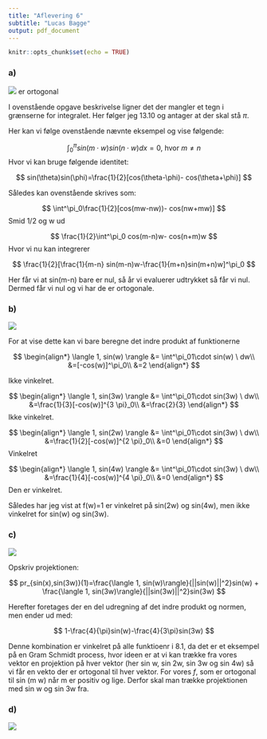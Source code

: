 ```yaml
---
title: "Aflevering 6"
subtitle: "Lucas Bagge"
output: pdf_document
---
```


```r
knitr::opts_chunk$set(echo = TRUE)
```


### a)

![](na_alf_6_a.png)
er ortogonal

I ovenstående opgave beskrivelse ligner det der mangler et tegn i grænserne for integralet. Her følger jeg 13.10 og antager at der skal stå $\pi$.

Her kan vi følge ovenstående nævnte eksempel og vise følgende:

$$
\int^\pi_0sin(m\cdot w)sin(n \cdot w) dx = 0 \text{, hvor  }  m\ne n
$$
Hvor vi kan bruge følgende identitet:

$$
sin(\theta)sin(\phi)=\frac{1}{2}[cos(\theta-\phi)- cos(\theta+\phi)]
$$

Således kan ovenstående skrives som:

$$
\int^\pi_0\frac{1}{2}[cos(mw-nw))- cos(nw+mw)]
$$
Smid 1/2 og w ud

$$
\frac{1}{2}\int^\pi_0 cos(m-n)w- cos(n+m)w
$$
Hvor vi nu kan integrerer

$$
\frac{1}{2}[\frac{1}{m-n} sin(m-n)w-\frac{1}{m+n}sin(m+n)w]^\pi_0
$$

Her får vi at sin(m-n) bare er nul, så år vi evaluerer udtrykket så får vi nul.
Dermed får vi nul og vi har de er ortogonale.  


### b)

![](na_alf_6_b.png)

For at vise dette kan vi bare beregne det indre produkt af funktionerne

$$
\begin{align*}
\langle 1, sin(w) \rangle &= \int^\pi_01\cdot sin(w) \ dw\\
&=[-cos(w)]^\pi_0\\
&=2
\end{align*}
$$

Ikke vinkelret.

$$
\begin{align*}
\langle 1, sin(3w) \rangle &= \int^\pi_01\cdot sin(3w) \ dw\\
&=\frac{1}{3}[-cos(w)]^{3 \pi}_0\\
&=\frac{2}{3}
\end{align*}
$$
Ikke vinkelret.

$$
\begin{align*}
\langle 1, sin(2w) \rangle &= \int^\pi_01\cdot sin(3w) \ dw\\
&=\frac{1}{2}[-cos(w)]^{2 \pi}_0\\
&=0
\end{align*}
$$
Vinkelret

$$
\begin{align*}
\langle 1, sin(4w) \rangle &= \int^\pi_01\cdot sin(3w) \ dw\\
&=\frac{1}{4}[-cos(w)]^{4 \pi}_0\\
&=0
\end{align*}
$$
Den er vinkelret.

Således har jeg vist at f(w)=1 er vinkelret på sin(2w) og sin(4w), men ikke vinkelret for sin(w) og sin(3w). 

### c)

![](na_alf_6_c.png)

Opskriv projektionen:

$$
pr_{sin(x),sin(3w)}(1)=\frac{\langle 1, sin(w)\rangle}{||sin(w)||^2}sin(w) + 
\frac{\langle 1, sin(3w)\rangle}{||sin(3w)||^2}sin(3w)
$$

Herefter foretages der en del udregning af det indre produkt og normen, men ender ud med:

$$
1-\frac{4}{\pi}sin(w)-\frac{4}{3\pi}sin(3w)
$$

Denne kombination er vinkelret på alle funktioenr i 8.1, da det er et eksempel på en Gram Schmidt process, hvor ideen er at vi kan trække fra vores vektor en projektion på hver vektor (her sin w, sin 2w, sin 3w og sin 4w) så vi får en vekto der er ortogonal til hver vektor. For vores *f*, som er ortogonal til sin (m w) når m er positiv og lige.  Derfor skal man trække projektionen med sin w og sin 3w fra.

### d)

![](na_alf_6_d.png)


